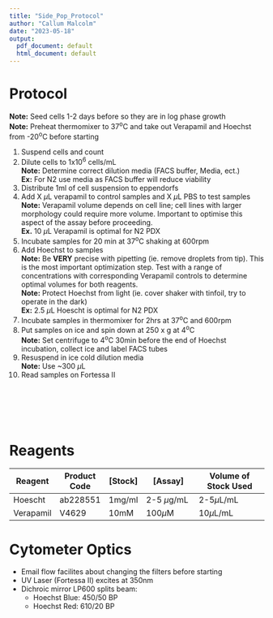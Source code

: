 ```yaml
---
title: "Side_Pop_Protocol"
author: "Callum Malcolm"
date: "2023-05-18"
output:
  pdf_document: default
  html_document: default
---
```


# Protocol
**Note:** Seed cells 1-2 days before so they are in log phase growth  
**Note:** Preheat thermomixer to 37^o^C and take out Verapamil and Hoechst from -20^o^C before starting  

1. Suspend cells and count  
2. Dilute cells to 1x10^6^ cells/mL   
  **Note:** Determine correct dilution media (FACS buffer, Media, ect.)  
  **Ex:** For N2 use media as FACS buffer will reduce viability  
3. Distribute 1ml of cell suspension to eppendorfs  
4. Add X $\mu$L verapamil to control samples and X $\mu$L PBS to test samples  
  **Note:** Verapamil volume depends on cell line; cell lines with larger morphology could require more volume. Important to optimise this aspect of the assay before proceeding.  
  **Ex.** 10 $\mu$L Verapamil is optimal for N2 PDX  
5. Incubate samples for 20 min at 37^o^C shaking at 600rpm  
6. Add Hoechst to samples  
  **Note:** Be **VERY** precise with pipetting (ie. remove droplets from tip). This is the most important optimization step. Test with a range of concentrations with corresponding Verapamil controls to determine optimal volumes for both reagents.  
  **Note:** Protect Hoechst from light (ie. cover shaker with tinfoil, try to operate in the dark)  
  **Ex:** 2.5 $\mu$L Hoescht is optimal for N2 PDX  
7. Incubate samples in thermomixer for 2hrs at 37^o^C and 600rpm  
8. Put samples on ice and spin down at 250 x g at 4^o^C  
  **Note:** Set centrifuge to 4^o^C 30min before the end of Hoechst incubation, collect ice and label FACS tubes  
9. Resuspend in ice cold dilution media  
  **Note:** Use ~300 $\mu$L 
10. Read samples on Fortessa II
\
\
\
\
\
\

# Reagents

| Reagent   | Product Code | [Stock] | [Assay]        | Volume of Stock Used |
|-----------|--------------|---------|----------------|----------------------|
| Hoescht   | ab228551     | 1mg/ml  | 2-5 $\mu$g/mL  | 2-5$\mu$L/mL         |
| Verapamil | V4629        | 10mM    | 100$\mu$M      | 10$\mu$L/mL          |

# Cytometer Optics
* Email flow facilites about changing the filters before starting  
* UV Laser (Fortessa II) excites at 350nm  
* Dichroic mirror LP600 splits beam:
  - Hoechst Blue: 450/50 BP
  - Hoechst Red: 610/20 BP


